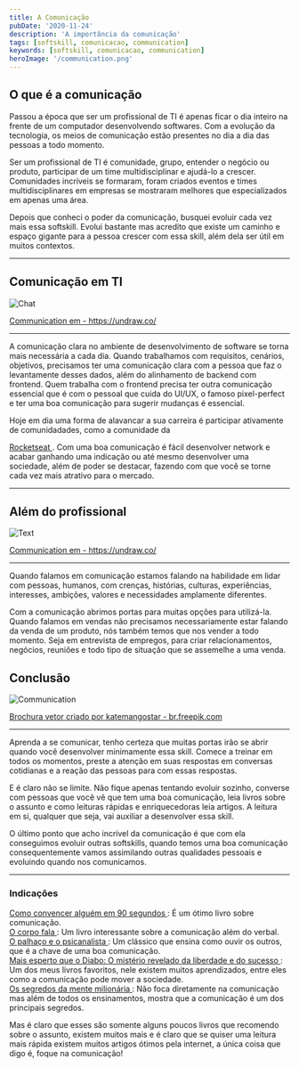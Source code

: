 ```yaml
---
title: A Comunicação
pubDate: '2020-11-24'
description: 'A importância da comunicação'
tags: [softskill, comunicacao, communication]
keywords: [softskill, comunicacao, communication]
heroImage: '/communication.png'
---
```


## O que é a comunicação

Passou a época que ser um profissional de TI é apenas ficar o dia inteiro na
frente de um computador desenvolvendo softwares. Com a evolução da tecnologia,
os meios de comunicação estão presentes no dia a dia das pessoas a todo momento.

Ser um profissional de TI é comunidade, grupo, entender o negócio ou produto,
participar de um time multidisciplinar e ajudá-lo a crescer. Comunidades
incríveis se formaram, foram criados eventos e times multidisciplinares em
empresas se mostraram melhores que especializados em apenas uma área.

Depois que conheci o poder da comunicação, busquei evoluir cada vez mais essa
softskill. Evolui bastante mas acredito que existe um caminho e espaço gigante
para a pessoa crescer com essa skill, além dela ser útil em muitos contextos.

---

## Comunicação em TI

![Chat](/chat.png)

<a rel="noreferrer noopener" href="https://undraw.co/search">
  Communication em - https://undraw.co/
</a>

---

A comunicação clara no ambiente de desenvolvimento de software se torna mais
necessária a cada dia. Quando trabalhamos com requisitos, cenários, objetivos,
precisamos ter uma comunicação clara com a pessoa que faz o levantamente desses
dados, além do alinhamento de backend com frontend. Quem trabalha com o frontend
precisa ter outra comunicação essencial que é com o pessoal que cuida do UI/UX,
o famoso pixel-perfect e ter uma boa comunicação para sugerir mudanças é
essencial.

Hoje em dia uma forma de alavancar a sua carreira é participar ativamente de
comunidadades, como a comunidade da

<a target="_blank" rel="noreferrer noopener" href="https://rocketseat.com.br/">
  Rocketseat
</a>
. Com uma boa comunicação é fácil desenvolver network e acabar ganhando uma indicação
ou até mesmo desenvolver uma sociedade, além de poder se destacar, fazendo com que
você se torne cada vez mais atrativo para o mercado.

---

## Além do profissional

![Text](/text.png)

<a rel="noreferrer noopener" href="https://undraw.co/search">
  Communication em - https://undraw.co/
</a>

---

Quando falamos em comunicação estamos falando na habilidade em lidar com pessoas,
humanos, com crenças, histórias, culturas, experiências, interesses, ambições,
valores e necessidades amplamente diferentes.

Com a comunicação abrimos portas para muitas opções para utilizá-la. Quando
falamos em vendas não precisamos necessariamente estar falando da venda de um
produto, nós também temos que nos vender a todo momento. Seja em entrevista de
empregos, para criar relacionamentos, negócios, reuniões e todo tipo de situação
que se assemelhe a uma venda.

## Conclusão

![Communication](/call.png)

<a rel="noreferrer noopener" href="https://br.freepik.com/vetores/brochura">
  Brochura vetor criado por katemangostar - br.freepik.com
</a>

---

Aprenda a se comunicar, tenho certeza que muitas portas irão se abrir quando
você desenvolver minimamente essa skill. Comece a treinar em todos os momentos,
preste a atenção em suas respostas em conversas cotidianas e a reação das
pessoas para com essas respostas.

E é claro não se limite. Não fique apenas tentando evoluir sozinho, converse
com pessoas que você vê que tem uma boa comunicação, leia livros sobre o assunto
e como leituras rápidas e enriquecedoras leia artigos. A leitura em si, qualquer
que seja, vai auxiliar a desenvolver essa skill.

O último ponto que acho incrível da comunicação é que com ela conseguimos
evoluir outras softskills, quando temos uma boa comunicação consequentemente
vamos assimilando outras qualidades pessoais e evoluindo quando nos comunicamos.

---

### Indicações

<a rel="noreferrer noopener" href="https://amzn.to/2UK7lqj">
  Como convencer alguém em 90 segundos
</a>
: É um ótimo livro sobre comunicação.
<br />

<a rel="noreferrer noopener" href="https://amzn.to/3fhQmoB">
  O corpo fala
</a>
: Um livro interessante sobre a comunicação além do verbal.
<br />

<a rel="noreferrer noopener" href="https://amzn.to/2IKw7UZ">
  O palhaço e o psicanalista
</a>
: Um clássico que ensina como ouvir os outros, que é a chave de uma boa comunicação.
<br />

<a rel="noreferrer noopener" href="https://amzn.to/36Uh2bh">
  Mais esperto que o Diabo: O mistério revelado da liberdade e do sucesso
</a>
: Um dos meus livros favoritos, nele existem muitos aprendizados, entre eles como
a comunicação pode mover a sociedade.
<br />

<a rel="noreferrer noopener" href="https://amzn.to/3pJRVR7">
  Os segredos da mente milionária
</a>
: Não foca diretamente na comunicação mas além de todos os ensinamentos, mostra que
a comunicação é um dos principais segredos.
<br />

Mas é claro que esses são somente alguns poucos livros que recomendo sobre o
assunto, existem muitos mais e é claro que se quiser uma leitura mais rápida
existem muitos artigos ótimos pela internet, a única coisa que digo é, foque na comunicação!
